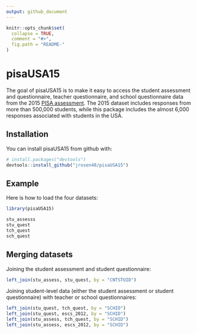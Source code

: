 ```yaml
---
output: github_document
---
```


<!-- README.md is generated from README.Rmd. Please edit that file -->

```r
knitr::opts_chunk$set(
  collapse = TRUE,
  comment = "#>",
  fig.path = "README-"
)
```

# pisaUSA15

The goal of pisaUSA15 is to make it easy to access the student assessment and questionnaire, teacher questionnaire, and school questionnaire data from the 2015 [PISA assessment](http://www.oecd.org/pisa/data/). The 2015 dataset includes responses from more than 500,000 students, while this package includes the almost 6,000 responses associated with students in the USA. 

## Installation

You can install pisaUSA15 from github with:

```r
# install.packages("devtools")
devtools::install_github("jrosen48/pisaUSA15")
```

## Example

Here is how to load the four datasets:

```r
library(pisaUSA15)

stu_assesss
stu_quest
tch_quest
sch_quest
```

## Merging datasets

Joining the student assessment and student questionnaire:

```r
left_join(stu_assess, stu_quest, by = "CNTSTUID")
```

Joining student-level data (either the student assessment or student questionnaire) with teacher or school questionnaires:

```r
left_join(stu_quest, tch_quest, by = "SCHID")
left_join(stu_quest, escs_2012, by = "SCHID")
left_join(stu_assess, tch_quest, by = "SCHID")
left_join(stu_assess, escs_2012, by = "SCHID")
```
